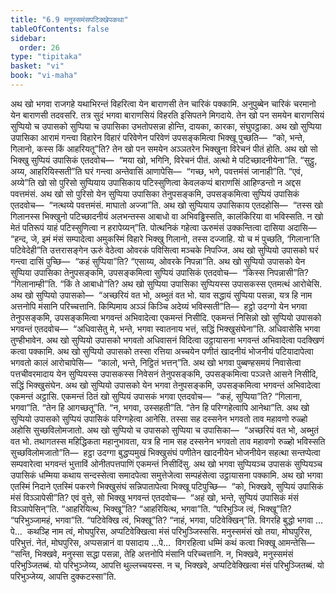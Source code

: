 ```yaml
---
title: "6.9 मनुस्समंसपटिक्खेपकथा"
tableOfContents: false
sidebar:
  order: 26
type: "tipitaka"
basket: "vi"
book: "vi-maha"
---
```



<DynamicBreadcrumb />

<Division number="280" book="vi-maha">

<Paragraph number="1266" book="vi-maha">
अथ खो भगवा राजगहे यथाभिरन्तं विहरित्वा येन बाराणसी तेन चारिकं पक्कामि. अनुपुब्बेन चारिकं चरमानो येन बाराणसी तदवसरि. तत्र सुदं भगवा बाराणसियं विहरति इसिपतने मिगदाये. तेन खो पन समयेन बाराणसियं सुप्पियो च उपासको सुप्पिया च उपासिका उभतोपसन्ना होन्ति, दायका, कारका, संघुपट्ठाका. अथ खो सुप्पिया उपासिका आरामं गन्त्वा विहारेन विहारं परिवेणेन परिवेणं उपसङ्कमित्वा भिक्खू पुच्छति—  “को, भन्ते, गिलानो, कस्स किं आहरियतू”ति? तेन खो पन समयेन अञ्ञतरेन भिक्खुना विरेचनं पीतं होति. अथ खो सो भिक्खु सुप्पियं उपासिकं एतदवोच—  “मया खो, भगिनि, विरेचनं पीतं. अत्थो मे पटिच्छादनीयेना”ति. “सुट्ठु, अय्य, आहरियिस्सती”ति घरं गन्त्वा अन्तेवासिं आणापेसि—  “गच्छ, भणे, पवत्तमंसं जानाही”ति. “एवं, अय्ये”ति खो सो पुरिसो सुप्पियाय उपासिकाय पटिस्सुणित्वा केवलकप्पं बाराणसिं आहिण्डन्तो न अद्दस पवत्तमंसं.
</Paragraph>

<Paragraph number="1267" book="vi-maha">
अथ खो सो पुरिसो येन सुप्पिया उपासिका तेनुपसङ्कमि, उपसङ्कमित्वा सुप्पियं उपासिकं एतदवोच—  “नत्थय्ये पवत्तमंसं. माघातो अज्जा”ति. अथ खो सुप्पियाय उपासिकाय एतदहोसि—  “तस्स खो गिलानस्स भिक्खुनो पटिच्छादनीयं अलभन्तस्स आबाधो वा अभिवड्ढिस्सति, कालंकिरिया वा भविस्सति. न खो मेतं पतिरूपं याहं पटिस्सुणित्वा न हरापेय्यन्”ति. पोत्थनिकं गहेत्वा ऊरुमंसं उक्कन्तित्वा दासिया अदासि—  “हन्द, जे, इमं मंसं सम्पादेत्वा अमुकस्मिं विहारे भिक्खु गिलानो, तस्स दज्जाहि. यो च मं पुच्छति, ‘गिलाना’ति पटिवेदेही”ति उत्तरासङ्गेन ऊरुं वेठेत्वा ओवरकं पविसित्वा मञ्चके निपज्जि. अथ खो सुप्पियो उपासको घरं गन्त्वा दासिं पुच्छि—  “कहं सुप्पिया”ति? “एसाय्य, ओवरके निपन्ना”ति.
</Paragraph>

<Paragraph number="1268" book="vi-maha">
अथ खो सुप्पियो उपासको येन सुप्पिया उपासिका तेनुपसङ्कमि, उपसङ्कमित्वा सुप्पियं उपासिकं एतदवोच—  “किस्स निपन्नासी”ति? “गिलानाम्ही”ति. “किं ते आबाधो”ति? अथ खो सुप्पिया उपासिका सुप्पियस्स उपासकस्स एतमत्थं आरोचेसि. अथ खो सुप्पियो उपासको—  “अच्छरियं वत भो, अब्भुतं वत भो. याव सद्धायं सुप्पिया पसन्ना, यत्र हि नाम अत्तनोपि मंसानि परिच्चत्तानि. किम्पिमाय अञ्ञं किञ्चि अदेय्यं भविस्सती”ति—  हट्ठो उदग्गो येन भगवा तेनुपसङ्कमि, उपसङ्कमित्वा भगवन्तं अभिवादेत्वा एकमन्तं निसीदि. एकमन्तं निसिन्नो खो सुप्पियो उपासको भगवन्तं एतदवोच—  “अधिवासेतु मे, भन्ते, भगवा स्वातनाय भत्तं, सद्धिं भिक्खुसंघेना”ति. अधिवासेसि भगवा तुण्हीभावेन. अथ खो सुप्पियो उपासको भगवतो अधिवासनं विदित्वा उट्ठायासना भगवन्तं अभिवादेत्वा पदक्खिणं कत्वा पक्कामि. अथ खो सुप्पियो उपासको तस्सा रत्तिया अच्चयेन पणीतं खादनीयं भोजनीयं पटियादापेत्वा भगवतो कालं आरोचापेसि—  “कालो, भन्ते, निट्ठितं भत्तन्”ति.
</Paragraph>

<Paragraph number="1269" book="vi-maha">
अथ खो भगवा पुब्बण्हसमयं निवासेत्वा पत्तचीवरमादाय येन सुप्पियस्स उपासकस्स निवेसनं तेनुपसङ्कमि, उपसङ्कमित्वा पञ्ञत्ते आसने निसीदि, सद्धिं भिक्खुसंघेन. अथ खो सुप्पियो उपासको येन भगवा तेनुपसङ्कमि, उपसङ्कमित्वा भगवन्तं अभिवादेत्वा एकमन्तं अट्ठासि. एकमन्तं ठितं खो सुप्पियं उपासकं भगवा एतदवोच—  “कहं, सुप्पिया”ति? “गिलाना, भगवा”ति. “तेन हि आगच्छतू”ति. “न, भगवा, उस्सहती”ति. “तेन हि परिग्गहेत्वापि आनेथा”ति. अथ खो सुप्पियो उपासको सुप्पियं उपासिकं परिग्गहेत्वा आनेसि. तस्सा सह दस्सनेन भगवतो ताव महावणो रुळ्हो अहोसि सुच्छविलोमजातो. अथ खो सुप्पियो च उपासको सुप्पिया च उपासिका—  “अच्छरियं वत भो, अब्भुतं वत भो. तथागतस्स महिद्धिकता महानुभावता, यत्र हि नाम सह दस्सनेन भगवतो ताव महावणो रुळ्हो भविस्सति सुच्छविलोमजातो”ति—  हट्ठा उदग्गा बुद्धप्पमुखं भिक्खुसंघं पणीतेन खादनीयेन भोजनीयेन सहत्था सन्तप्पेत्वा सम्पवारेत्वा भगवन्तं भुत्ताविं ओनीतपत्तपाणिं एकमन्तं निसीदिंसु. अथ खो भगवा सुप्पियञ्च उपासकं सुप्पियञ्च उपासिकं धम्मिया कथाय सन्दस्सेत्वा समादपेत्वा समुत्तेजेत्वा सम्पहंसेत्वा उट्ठायासना पक्कामि.
</Paragraph>

<Paragraph number="1270" book="vi-maha">
अथ खो भगवा एतस्मिं निदाने एतस्मिं पकरणे भिक्खुसंघं सन्निपातापेत्वा भिक्खू पटिपुच्छि—  “को, भिक्खवे, सुप्पियं उपासिकं मंसं विञ्ञापेसी”ति? एवं वुत्ते, सो भिक्खु भगवन्तं एतदवोच—  “अहं खो, भन्ते, सुप्पियं उपासिकं मंसं विञ्ञापेसिन्”ति. “आहरियित्थ, भिक्खू”ति? “आहरियित्थ, भगवा”ति. “परिभुञ्जि त्वं, भिक्खू”ति? “परिभुञ्जामहं, भगवा”ति. “पटिवेक्खि त्वं, भिक्खू”ति? “नाहं, भगवा, पटिवेक्खिन्”ति. विगरहि बुद्धो भगवा …पे…  कथञ्हि नाम त्वं, मोघपुरिस, अप्पटिवेक्खित्वा मंसं परिभुञ्जिस्ससि. मनुस्समंसं खो तया, मोघपुरिस, परिभुत्तं. नेतं, मोघपुरिस, अप्पसन्नानं वा पसादाय …पे…  विगरहित्वा धम्मिं कथं कत्वा भिक्खू आमन्तेसि—  “सन्ति, भिक्खवे, मनुस्सा सद्धा पसन्ना, तेहि अत्तनोपि मंसानि परिच्चत्तानि. न, भिक्खवे, मनुस्समंसं परिभुञ्जितब्बं. यो परिभुञ्जेय्य, आपत्ति थुल्लच्चयस्स. न च, भिक्खवे, अप्पटिवेक्खित्वा मंसं परिभुञ्जितब्बं. यो परिभुञ्जेय्य, आपत्ति दुक्कटस्सा”ति.
</Paragraph>
</Division>